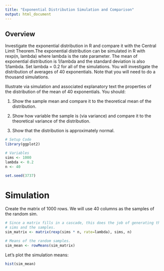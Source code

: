 ```yaml
---
title: "Exponential Distribution Simulation and Comparison"
output: html_document
---
```


## Overview
Investigate the exponential distribution in R and compare it with the Central Limit Theorem.The exponential distribution can be simulated in R with rexp(n, lambda) where lambda is the rate parameter. The mean of exponential distribution is 1/lambda and the standard deviation is also 1/lambda. Set lambda = 0.2 for all of the simulations. You will investigate the distribution of averages of 40 exponentials. Note that you will need to do a thousand simulations.

Illustrate via simulation and associated explanatory text the properties of the distribution of the mean of 40 exponentials. You should:

1. Show the sample mean and compare it to the theoretical mean of the distribution.

2. Show how variable the sample is (via variance) and compare it to the theoretical variance of the distribution.

3. Show that the distribution is approximately normal.



```r
# Setup Code
library(ggplot2)

# Variables
sims <- 1000
lambda <- 0.2
n <- 40

set.seed(3737)


```

# Simulation
Create the matrix of 1000 rows. 
We will use 40 columns as the samples of the random sim.  
```r
# Since a matrix fills in a cascade, this does the job of generating the 
# sims and the samples.
sim_matrix <- matrix(rexp(sims * n, rate=lambda), sims, n)

# Means of the random samples.
sim_mean <- rowMeans(sim_matrix)
```

Let's plot the simulation means:
```r
hist(sim_mean)
```


